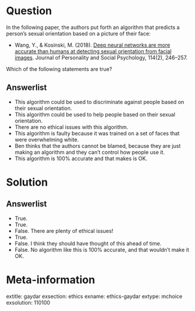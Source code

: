 Question
========

In the following paper, the authors put forth an algorithm that predicts a person's sexual orientation based on a picture of their face:

- Wang, Y., & Kosinski, M. (2018). [Deep neural networks are more accurate than humans at detecting sexual orientation from facial images](https://doi.org/10.1037/pspa0000098). Journal of Personality and Social Psychology, 114(2), 246–257. 

Which of the following statements are true?

Answerlist
----------
* This algorithm could be used to discriminate against people based on their sexual orientation.
* This algorithm could be used to help people based on their sexual orientation. 
* There are no ethical issues with this algorithm.
* This algorithm is faulty because it was trained on a set of faces that were overwhelming white. 
* Ben thinks that the authors cannot be blamed, because they are just making an algorithm and they can't control how people use it. 
* This algorithm is 100% accurate and that makes is OK.

Solution
========

Answerlist
----------
* True. 
* True.
* False. There are plenty of ethical issues!
* True. 
* False. I think they should have thought of this ahead of time. 
* False. No algorithm like this is 100% accurate, and that wouldn't make it OK.

Meta-information
================
extitle: gaydar
exsection: ethics
exname: ethics-gaydar
extype: mchoice
exsolution: 110100
